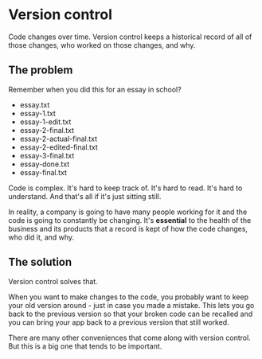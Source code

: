
# Version control

Code changes over time. Version control keeps a historical record of all of those changes, who worked on those changes, and why.

## The problem

Remember when you did this for an essay in school?

- essay.txt
- essay-1.txt
- essay-1-edit.txt
- essay-2-final.txt
- essay-2-actual-final.txt
- essay-2-edited-final.txt
- essay-3-final.txt
- essay-done.txt
- essay-final.txt

Code is complex. It's hard to keep track of. It's hard to read. It's hard to understand. And that's all if it's just sitting still.

In reality, a company is going to have many people working for it and the code is going to constantly be changing. It's **essential** to the health of the business and its products that a record is kept of how the code changes, who did it, and why.

## The solution

Version control solves that.

When you want to make changes to the code, you probably want to keep your old version around - just in case you made a mistake. This lets you go back to the previous version so that your broken code can be recalled and you can bring your app back to a previous version that still worked.

There are many other conveniences that come along with version control. But this is a big one that tends to be important.
